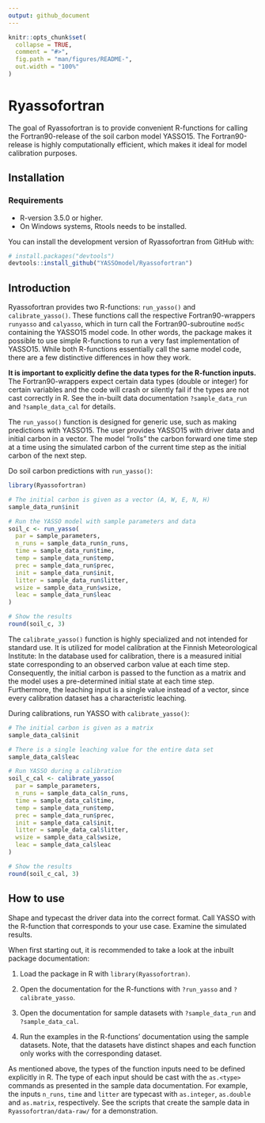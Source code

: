 ```yaml
---
output: github_document
---
```


<!-- README.md is generated from README.Rmd. Please edit that file -->

```r
knitr::opts_chunk$set(
  collapse = TRUE,
  comment = "#>",
  fig.path = "man/figures/README-",
  out.width = "100%"
)
```

# Ryassofortran

<!-- badges: start -->
<!-- badges: end -->

The goal of Ryassofortran is to provide convenient R-functions for calling the Fortran90-release of the soil carbon model YASSO15. The Fortran90-release is highly computationally efficient, which makes it ideal for model calibration purposes.


## Installation

### Requirements

* R-version 3.5.0 or higher.
* On Windows systems, Rtools needs to be installed.

You can install the development version of Ryassofortran from GitHub with:

``` r
# install.packages("devtools")
devtools::install_github("YASSOmodel/Ryassofortran")
```

## Introduction

Ryassofortran provides two R-functions: `run_yasso()` and `calibrate_yasso()`. These functions call the respective Fortran90-wrappers `runyasso` and `calyasso`, which in turn call the Fortran90-subroutine `mod5c` containing the YASSO15 model code. In other words, the package makes it possible to use simple R-functions to run a very fast implementation of YASSO15. While both R-functions essentially call the same model code, there are a few distinctive differences in how they work.

**It is important to explicitly define the data types for the R-function inputs.** The Fortran90-wrappers expect certain data types (double or integer) for certain variables and the code will crash or silently fail if the types are not cast correctly in R. See the in-built data documentation `?sample_data_run` and `?sample_data_cal` for details.

The `run_yasso()` function is designed for generic use, such as making predictions with YASSO15. The user provides YASSO15 with driver data and initial carbon in a vector. The model "rolls" the carbon forward one time step at a time using the simulated carbon of the current time step as the initial carbon of the next step.

Do soil carbon predictions with `run_yasso()`:

```r
library(Ryassofortran)
```

```r
# The initial carbon is given as a vector (A, W, E, N, H)
sample_data_run$init
```

```r
# Run the YASSO model with sample parameters and data
soil_c <- run_yasso(
  par = sample_parameters,
  n_runs = sample_data_run$n_runs,
  time = sample_data_run$time,
  temp = sample_data_run$temp,
  prec = sample_data_run$prec,
  init = sample_data_run$init,
  litter = sample_data_run$litter,
  wsize = sample_data_run$wsize,
  leac = sample_data_run$leac
)

# Show the results
round(soil_c, 3)
```

The `calibrate_yasso()` function is highly specialized and not intended for standard use. It is utilized for model calibration at the Finnish Meteorological Institute: In the database used for calibration, there is a measured initial state corresponding to an observed carbon value at each time step. Consequently, the initial carbon is passed to the function as a matrix and the model uses a pre-determined initial state at each time step. Furthermore, the leaching input is a single value instead of a vector, since every calibration dataset has a characteristic leaching.

During calibrations, run YASSO with `calibrate_yasso()`:

```r
# The initial carbon is given as a matrix
sample_data_cal$init
```

```r
# There is a single leaching value for the entire data set
sample_data_cal$leac
```

```r
# Run YASSO during a calibration
soil_c_cal <- calibrate_yasso(
  par = sample_parameters,
  n_runs = sample_data_cal$n_runs,
  time = sample_data_cal$time,
  temp = sample_data_run$temp,
  prec = sample_data_run$prec,
  init = sample_data_cal$init,
  litter = sample_data_cal$litter,
  wsize = sample_data_cal$wsize,
  leac = sample_data_cal$leac
)

# Show the results
round(soil_c_cal, 3)
```

## How to use

Shape and typecast the driver data into the correct format. Call YASSO with the R-function that corresponds to your use case. Examine the simulated results.

When first starting out, it is recommended to take a look at the inbuilt package documentation:

1. Load the package in R with `library(Ryassofortran)`.

2. Open the documentation for the R-functions with `?run_yasso` and `?calibrate_yasso`.

3. Open the documentation for sample datasets with `?sample_data_run` and `?sample_data_cal`.

4. Run the examples in the R-functions' documentation using the sample datasets. Note, that the datasets have distinct shapes and each function only works with the corresponding dataset.

As mentioned above, the types of the function inputs need to be defined explicitly in R. The type of each input should be cast with the `as.<type>` commands as presented in the sample data documentation. For example, the inputs `n_runs`, `time` and `litter` are typecast with `as.integer`, `as.double` and `as.matrix`, respectively. See the scripts that create the sample data in `Ryassofortran/data-raw/` for a demonstration.
